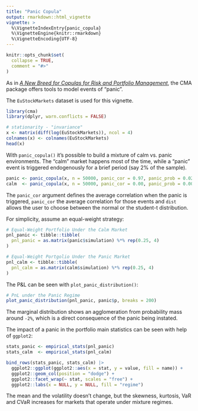 ```yaml
---
title: "Panic Copula"
output: rmarkdown::html_vignette
vignette: >
  %\VignetteIndexEntry{panic_copula}
  %\VignetteEngine{knitr::rmarkdown}
  %\VignetteEncoding{UTF-8}
---
```


```r
knitr::opts_chunk$set(
  collapse = TRUE,
  comment = "#>"
)
```

As in [_A New Breed for Copulas for Risk and Portfolio Management_](https://papers.ssrn.com/sol3/papers.cfm?abstract_id=1752702), the 
CMA package offers tools to model events of "panic". 

The `EuStockMarkets` dataset is used for this vignette.

```r
library(cma)
library(dplyr, warn.conflicts = FALSE)

# stationarity - "invariance"
x <- matrix(diff(log(EuStockMarkets)), ncol = 4)
colnames(x) <- colnames(EuStockMarkets)
head(x)
```

With `panic_copula()` it's possible to build a mixture of calm vs. panic environments. The "calm" market happens most of the time, while a "panic" event is triggered endogenously for a brief period (say 2% of the sample). 

```r
panic <- panic_copula(x, n = 50000, panic_cor = 0.97, panic_prob = 0.02, dist = "normal")
calm  <- panic_copula(x, n = 50000, panic_cor = 0.00, panic_prob = 0.00, dist = "normal")
```

The `panic_cor` argument defines the average correlation when the panic is triggered, `panic_cor` the average correlation for those events and `dist` allows the user to choose between the normal or the student-t distribution.

For simplicity, assume an equal-weight strategy:

```r
# Equal-Weight Portfolio Under the Calm Market
pnl_panic <- tibble::tibble(
  pnl_panic = as.matrix(panic$simulation) %*% rep(0.25, 4)
)

# Equal-Weight Portgolio Under the Panic Market
pnl_calm <- tibble::tibble(
  pnl_calm = as.matrix(calm$simulation) %*% rep(0.25, 4)
)
```

The P&L can be seen with `plot_panic_distribution()`:

```r
# PnL under the Panic Regime
plot_panic_distribution(pnl_panic, panic$p, breaks = 200)
```

The marginal distribution shows an agglomeration from probability mass around `-2%`, which is a direct consequence of the panic being instated. 

The impact of a panic in the portfolio main statistics can be seen with help of `ggplot2`:

```r
stats_panic <- empirical_stats(pnl_panic)
stats_calm  <- empirical_stats(pnl_calm)

bind_rows(stats_panic, stats_calm) |> 
  ggplot2::ggplot(ggplot2::aes(x = stat, y = value, fill = name)) + 
  ggplot2::geom_col(position = "dodge") +
  ggplot2::facet_wrap(~ stat, scales = "free") + 
  ggplot2::labs(x = NULL, y = NULL, fill = "regime")
```

The mean and the volatility doesn't change, but the skewness, kurtosis, VaR and CVaR increases for markets that operate under mixture regimes.
